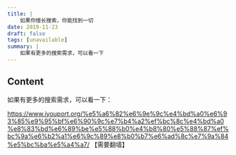 ```yaml
---
title: |
    如果你擅长搜索，你能找到一切
date: 2019-11-23
draft: false
tags: [unavailable]
summary: |
    如果有更多的搜索需求，可以看一下
---
```


## Content

如果有更多的搜索需求，可以看一下：

https://www.iyouport.org/%e5%a6%82%e6%9e%9c%e4%bd%a0%e6%93%85%e9%95%bf%e6%90%9c%e7%b4%a2%ef%bc%8c%e4%bd%a0%e8%83%bd%e6%89%be%e5%88%b0%e4%b8%80%e5%88%87%ef%bc%9a%e6%b2%a1%e6%9c%89%e8%b0%b7%e6%ad%8c%e7%9a%84%e5%bc%ba%e5%a4%a7/ 【需要翻墙】
